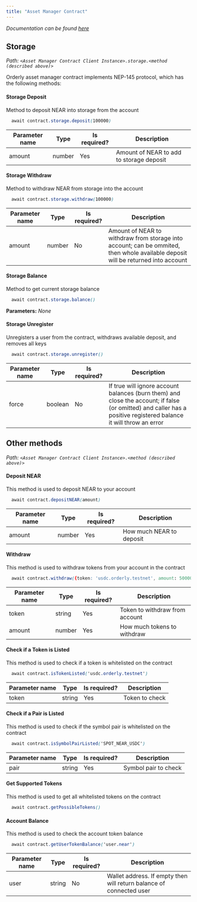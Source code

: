 ```yaml
---
title: "Asset Manager Contract"
---
```


_Documentation can be found_ [_here_](/smart-contract-api)

## Storage

_Path:_ _`<Asset Manager Contract Client Instance>.storage.<method (described above)>`_

Orderly asset manager contract implements NEP-145 protocol, which has the following methods:

#### Storage Deposit

Method to deposit NEAR into storage from the account

```css
  await contract.storage.deposit(100000)
```

| Parameter name | Type   | Is required? | Description                              |
| -------------- | ------ | ------------ | ---------------------------------------- |
| amount         | number | Yes          | Amount of NEAR to add to storage deposit |

#### Storage Withdraw

Method to withdraw NEAR from storage into the account

```css
  await contract.storage.withdraw(100000)
```

| Parameter name | Type   | Is required? | Description                                                                                                                      |
| -------------- | ------ | ------------ | -------------------------------------------------------------------------------------------------------------------------------- |
| amount         | number | No           | Amount of NEAR to withdraw from storage into account; can be ommited, then whole available deposit will be returned into account |

#### Storage Balance

Method to get current storage balance

```css
  await contract.storage.balance()
```

**Parameters:** _None_

#### Storage Unregister

Unregisters a user from the contract, withdraws available deposit, and removes all keys

```css
  await contract.storage.unregister()
```

| Parameter name | Type    | Is required? | Description                                                                                                                                                       |
| -------------- | ------- | ------------ | ----------------------------------------------------------------------------------------------------------------------------------------------------------------- |
| force          | boolean | No           | If true will ignore account balances (burn them) and close the account; if false (or omitted) and caller has a positive registered balance it will throw an error |

## Other methods

_Path:_ _`<Asset Manager Contract Client Instance>.<method (described above)>`_

#### Deposit NEAR

This method is used to deposit NEAR to your account

```css
  await contract.depositNEAR(amount)
```

| Parameter name | Type   | Is required? | Description              |
| -------------- | ------ | ------------ | ------------------------ |
| amount         | number | Yes          | How much NEAR to deposit |

####  Withdraw

This method is used to withdraw tokens from your account in the contract

```css
  await contract.withdraw({token: 'usdc.orderly.testnet', amount: 50000000})
```

| Parameter name | Type   | Is required? | Description                    |
| -------------- | ------ | ------------ | ------------------------------ |
| token          | string | Yes          | Token to withdraw from account |
| amount         | number | Yes          | How much tokens to withdraw    |

#### Check if a Token is Listed

This method is used to check if a token is whitelisted on the contract

```css
  await contract.isTokenListed('usdc.orderly.testnet')
```

| Parameter name | Type   | Is required? | Description    |
| -------------- | ------ | ------------ | -------------- |
| token          | string | Yes          | Token to check |

#### Check if a Pair is Listed

This method is used to check if the symbol pair is whitelisted on the contract

```css
  await contract.isSymbolPairListed('SPOT_NEAR_USDC')
```

| Parameter name | Type   | Is required? | Description          |
| -------------- | ------ | ------------ | -------------------- |
| pair           | string | Yes          | Symbol pair to check |

#### Get Supported Tokens

This method is used to get all whitelisted tokens on the contract

```css
  await contract.getPossibleTokens()
```

#### Account Balance

This method is used to check the account token balance

```css
  await contract.getUserTokenBalance('user.near')
```

| Parameter name | Type   | Is required? | Description                                                         |
| -------------- | ------ | ------------ | ------------------------------------------------------------------- |
| user           | string | No           | Wallet address. If empty then will return balance of connected user |